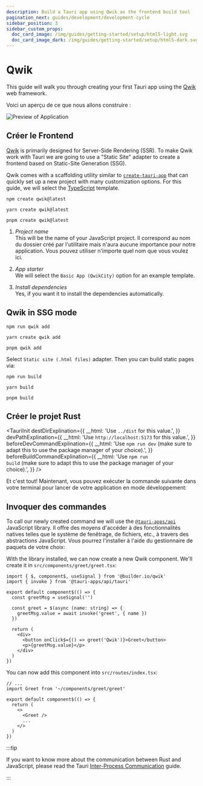 ```yaml
---
description: Build a Tauri app using Qwik as the frontend build tool
pagination_next: guides/development/development-cycle
sidebar_position: 3
sidebar_custom_props:
  doc_card_image: /img/guides/getting-started/setup/html5-light.svg
  doc_card_image_dark: /img/guides/getting-started/setup/html5-dark.svg
---
```



# Qwik

This guide will walk you through creating your first Tauri app using the [Qwik] web framework.

<Intro />

Voici un aperçu de ce que nous allons construire :

![Preview of Application](/img/guides/getting-started/setup/qwik/result.png)

## Créer le Frontend

[Qwik] is primarily designed for Server-Side Rendering (SSR). To make Qwik work with Tauri we are going to use a "Static Site" adapter to create a frontend based on Static-Site Generation (SSG).

Qwik comes with a scaffolding utility similar to [`create-tauri-app`] that can quickly set up a new project with many customization options. For this guide, we will select the [TypeScript] template.

<Tabs groupId="package-manager">
  <TabItem value="npm">

```shell
npm create qwik@latest
```

</TabItem>
  <TabItem value="Yarn">

```shell
yarn create qwik@latest
```

</TabItem>
  <TabItem value="pnpm">

```shell
pnpm create qwik@latest
```

</TabItem>
</Tabs>

1.  _Project name_\
    This will be the name of your JavaScript project. Il correspond au nom du dossier créé par l'utilitaire mais n'aura aucune importance pour notre application. Vous pouvez utiliser n'importe quel nom que vous voulez ici.

2.  _App starter_\
    We will select the `Basic App (QwikCity)` option for an example template.

3.  _Install dependencies_\
    Yes, if you want it to install the dependencies automatically.

## Qwik in SSG mode

<Tabs groupId="package-manager">
  <TabItem value="npm">

```shell
npm run qwik add
```

</TabItem>
  <TabItem value="Yarn">

```shell
yarn create qwik add
```

</TabItem>
  <TabItem value="pnpm">

```shell
pnpm qwik add
```

</TabItem>
</Tabs>

Select `Static site (.html files)` adapter. Then you can build static pages via:

<Tabs groupId="package-manager">
  <TabItem value="npm">

```shell
npm run build
```

</TabItem>
  <TabItem value="Yarn">

```shell
yarn build
```

</TabItem>
  <TabItem value="pnpm">

```shell
pnpm build
```

</TabItem>
</Tabs>

## Créer le projet Rust

<TauriInit
  destDirExplination={{
    __html: 'Use <code>../dist</code> for this value.',
  }}
  devPathExplination={{
    __html: 'Use <code>http://localhost:5173</code> for this value.',
  }}
  beforeDevCommandExplination={{
    __html:
      'Use <code>npm run dev</code> (make sure to adapt this to use the package manager of your choice).',
  }}
  beforeBuildCommandExplination={{
    __html:
      'Use <code>npm run build</code> (make sure to adapt this to use the package manager of your choice).',
  }}
/>

Et c'est tout! Maintenant, vous pouvez exécuter la commande suivante dans votre terminal pour lancer de votre application en mode développement:

<Command name="dev" />

## Invoquer des commandes

<Commands />

To call our newly created command we will use the [`@tauri-apps/api`] JavaScript library. Il offre des moyens d'accéder à des fonctionnalités natives telles que le système de fenêtrage, de fichiers, etc., à travers des abstractions JavaScript. Vous pourrez l'installer à l'aide du gestionnaire de paquets de votre choix:

<InstallTauriApi />

With the library installed, we can now create a new Qwik component. We'll create it in `src/components/greet/greet.tsx`:

```tsx title=src/components/greet/greet.tsx
import { $, component$, useSignal } from '@builder.io/qwik'
import { invoke } from '@tauri-apps/api/tauri'

export default component$(() => {
  const greetMsg = useSignal('')

  const greet = $(async (name: string) => {
    greetMsg.value = await invoke('greet', { name })
  })

  return (
    <div>
      <button onClick$={() => greet('Qwik')}>Greet</button>
      <p>{greetMsg.value}</p>
    </div>
  )
})
```

You can now add this component into `src/routes/index.tsx`:

```tsx title=src/routes/index.tsx
// ...
import Greet from '~/components/greet/greet'

export default component$(() => {
  return (
    <>
      <Greet />
      ...
    </>
  )
})
```

:::tip

If you want to know more about the communication between Rust and JavaScript, please read the Tauri [Inter-Process Communication][inter-process-communication] guide.

:::

[cargo]: https://doc.rust-lang.org/cargo/

[inter-process-communication]: ../../../references/architecture/inter-process-communication/readme.md

[prerequisites]: ../prerequisites.md

[qwik]: https://qwik.builder.io

[typescript]: https://www.typescriptlang.org

[`@tauri-apps/api`]: ../../../api/js/

[`create-tauri-app`]: https://github.com/tauri-apps/create-tauri-app

[`withglobaltauri`]: ../../../api/config.md#buildconfig.withglobaltauri
